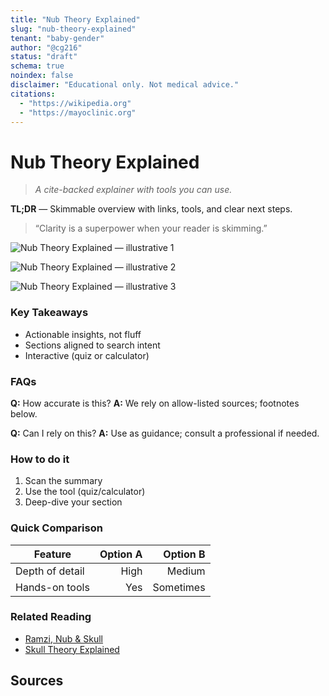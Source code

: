 ```yaml
---
title: "Nub Theory Explained"
slug: "nub-theory-explained"
tenant: "baby-gender"
author: "@cg216"
status: "draft"
schema: true
noindex: false
disclaimer: "Educational only. Not medical advice."
citations:
  - "https://wikipedia.org"
  - "https://mayoclinic.org"
---
```


# Nub Theory Explained

> _A cite-backed explainer with tools you can use._

**TL;DR** — Skimmable overview with links, tools, and clear next steps.

> “Clarity is a superpower when your reader is skimming.”

![Nub Theory Explained — illustrative 1](/images/nub-theory-explained-1.jpg)

![Nub Theory Explained — illustrative 2](/images/nub-theory-explained-2.jpg)

![Nub Theory Explained — illustrative 3](/images/nub-theory-explained-3.jpg)

### Key Takeaways
- Actionable insights, not fluff
- Sections aligned to search intent
- Interactive (quiz or calculator)

### FAQs
**Q:** How accurate is this?
**A:** We rely on allow-listed sources; footnotes below.

**Q:** Can I rely on this?
**A:** Use as guidance; consult a professional if needed.

### How to do it
1. Scan the summary
2. Use the tool (quiz/calculator)
3. Deep-dive your section

### Quick Comparison
| Feature | Option A | Option B |
|---|---:|---:|
| Depth of detail | High | Medium |
| Hands-on tools | Yes | Sometimes |

<Calculator data='{"id":"percent-change","title":"Percent Change","formula":"((new-old)/old)*100","fields":["old","new"],"units":"%"}' />


### Related Reading
- [Ramzi, Nub & Skull](/articles/ramzi-method-accuracy)
- [Skull Theory Explained](/articles/skull-theory-explained)

<!-- disclaimer: This article is for educational purposes and not medical advice. -->

## Sources
[1]: https://wikipedia.org  
[2]: https://mayoclinic.org  

